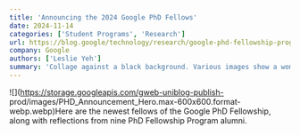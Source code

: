```yaml
---
title: 'Announcing the 2024 Google PhD Fellows'
date: 2024-11-14
categories: ['Student Programs', 'Research']
url: https://blog.google/technology/research/google-phd-fellowship-program-2024/
company: Google
authors: ['Leslie Yeh']
summary: 'Collage against a black background. Various images show a woman looking up in front of a colorful background, a person’s hand tinkering with a piece of technology and part of a research paper.'
---
```



![](https://storage.googleapis.com/gweb-uniblog-publish-
prod/images/PHD_Announcement_Hero.max-600x600.format-webp.webp)Here are the
newest fellows of the Google PhD Fellowship, along with reflections from nine
PhD Fellowship Program alumni.

